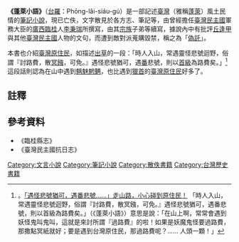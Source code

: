 {{Infobox 古籍
|image  =
|图像说明 =
|全名     = 《'''蓬萊小語'''》
|原名     = 
|別名     = 
|羅馬拼音 = Phōng-lâi-siáu-gú
|撰者     = [[李秉瑞|李秉瑞]]等人
|託名作者 = 
|編集者   = 
|輯錄者   = 
|文字     = [[漢字|漢字]]、[[文言文|文言文]]
|國家     = {{Republic of Formosa}}
|成書年代 = 
|亡佚年代 = 不詳
|偽託年代 = 
|注解者   = 
|篇數     = 
|原書篇數 = 
|今本篇數 = 
|卷數     = 
|原書卷數 = 
|今本卷數 = 
|章回     = 
|最初著錄 = 
|版本     = 
|分類     = [[筆記小說|筆記小說]]
|注疏     =
}}

'''《蓬萊小語》'''（[[台羅|台羅]]：Phōng-lâi-siáu-gú）是一部記述[[臺灣|臺灣]]（雅稱[[蓬萊山|蓬萊]]）風土民情的[[筆記小說|筆記小說]]，現已亡佚，文字散見於各方志、筆記等，由曾經擔任[[臺灣民主國|臺灣民主國]]軍務大臣的[[廣西|廣西]][[臨桂|臨桂]]人[[李秉瑞|李秉瑞]]所撰寫，由其[[宗族|宗族]]子弟等續寫，據說內中有批評[[丘逢甲|丘逢甲]]與其他[[臺灣民主國|臺灣民主國]]人物的文句，而遭到敵對派蒐購毀禁，稱之為「[[偽託|偽託]]」。

本書也介紹[[臺灣原住民|臺灣原住民]]，如描述[[出草|出草]]的一段：「時人入山，常遇靈怪悲號迴野，俗謂『討路費，散[[冥鏹|冥鏹]]，可免。』遇怪悲號猶可，遇[[番|番]]悲號，則以[[首級|首級]]為路費矣。」<ref>。[http://www.pure-taiwan.info/2013/08/indigenous-head-hunting 「遇怪悲號猶可，遇番悲號……」走山路，小心碰到原住民！] {{Wayback|url=http://www.pure-taiwan.info/2013/08/indigenous-head-hunting |date=20140407084542 }}「時人入山，常遇靈怪悲號迴野，俗謂『討路費，散冥鏹，可免。』遇怪悲號猶可，遇番悲號，則以首級為路費矣。」（《蓬萊小語》）意思是說：「在山上啊，常常會遇到妖怪鬼叫鬼叫，這就是來討所謂『過路費』的啦！如果是妖魔鬼怪要過路費，那撒點冥紙就好；要是遇到台灣原住民，那過路費呢？…… 人頭一顆！」</ref>這段話則認為在山中遇到[[妖怪|魑魅魍魉]]，也比遇到[[獵首|獵首]]的[[臺灣原住民|臺灣原住民]]好多了。

==註釋==
{{reflist}}

==參考資料==
*《臨桂縣志》
*《臺灣民主國抗日志》

{{台灣古代書籍}}


[[Category:文言小說|Category:文言小說]]
[[Category:筆記小說|Category:筆記小說]]
[[Category:散佚書籍|Category:散佚書籍]]
[[Category:台灣歷史書籍|Category:台灣歷史書籍]]